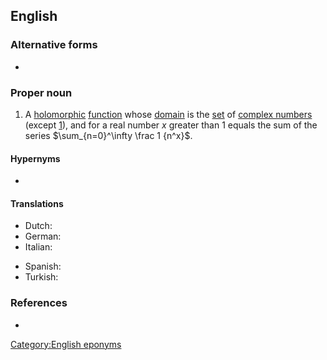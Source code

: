 {{also|Riemann zeta-function}}
==English==

===Alternative forms===
* {{l|en|Riemann zeta-function}}

===Proper noun===
{{en-proper noun}}

# {{lb|en|mathematics|analysis}} A [[holomorphic]] [[function]] whose [[domain]] is the [[set]] of [[complex number]]s (except [[one|1]]), and for a real number ''x'' greater than 1 equals the sum of the series <math>\sum_{n=0}^\infty \frac 1 {n^x}</math>.

====Hypernyms====
* {{l|en|function}}

====Translations====
{{trans-top|function}}
* Dutch: {{t|nl|Riemann-zeta-functie}}
* German: {{t|de|riemannsche ζ-Funktion|f}}
* Italian: {{t|it|funzione zeta di Riemann|f}}
{{trans-mid}}
* Spanish: {{t|es|función zeta de Riemann|f}}
* Turkish: {{t|tr|Riemann zeta fonksiyonu}}
{{trans-bottom}}

===References===
* {{pedia}}

[[Category:English eponyms]]